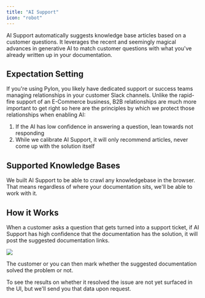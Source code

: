 ```yaml
---
title: "AI Support"
icon: "robot"
---
```


AI Support automatically suggests knowledge base articles based on a customer
questions. It leverages the recent and seemingly magical advances in generative
AI to match customer questions with what you've already written up in your
documentation.

## Expectation Setting

If you're using Pylon, you likely have dedicated support or success teams
managing relationships in your customer Slack channels. Unlike the rapid-fire
support of an E-Commerce business, B2B relationships are much more important to
get right so here are the principles by which we protect those relationships
when enabling AI:

1. If the AI has low confidence in answering a question, lean towards not
   responding
2. While we calibrate AI Support, it will only recommend articles, never come up
   with the solution itself

## Supported Knowledge Bases

We built AI Support to be able to crawl any knowledgebase in the browser. That
means regardless of where your documentation sits, we'll be able to work with
it.

## How it Works

When a customer asks a question that gets turned into a support ticket, if AI
Support has high confidence that the documentation has the solution, it will
post the suggested documentation links.

<Frame>
  <img src="/images/ai-response.png" />
</Frame>

The customer or you can then mark whether the suggested documentation solved the
problem or not.

To see the results on whether it resolved the issue are not yet surfaced in the
UI, but we'll send you that data upon request.

